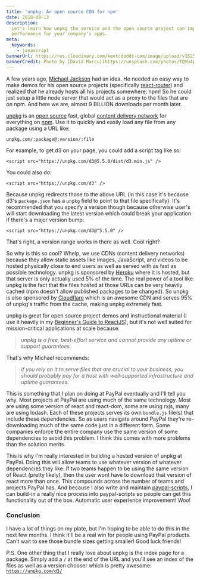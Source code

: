 ```yaml
---
title: 'unpkg: An open source CDN for npm'
date: 2018-08-13
description:
  Let's learn how unpkg the service and the open source project can improve
  performance for your company's apps.
meta:
  keywords:
    - javascript
bannerUrl: https://res.cloudinary.com/kentcdodds-com/image/upload/v1625033471/kentcdodds.com/content/blog/unpkg-an-open-source-cdn-for-npm/banner.jpg
bannerCredit: Photo by [David Marcu](https://unsplash.com/photos/TQVu4pnjTbc)
---
```


A few years ago, [Michael Jackson](https://twitter.com/mjackson) had an idea. He
needed an easy way to make demos for his open source projects (specifically
[react-router](https://reacttraining.com/react-router)) and realized that he
already hosts all his projects somewhere: npm! So he could just setup a little
node server that would act as a proxy to the files that are on npm. And here we
are, almost 9 BILLION downloads per month later.

[unpkg](https://unpkg.com) is an
[open source](https://github.com/unpkg/unpkg.com) fast, global
[content delivery network](https://en.wikipedia.org/wiki/Content_delivery_network)
for everything on [npm](https://www.npmjs.com). Use it to quickly and easily
load any file from any package using a URL like:

```
unpkg.com/:package@:version/:file
```

For example, to get d3 on your page, you could add a script tag like so:

```tsx
<script src="https://unpkg.com/d3@5.5.0/dist/d3.min.js" />
```

You could also do:

```tsx
<script src="https://unpkg.com/d3" />
```

Because unpkg redirects those to the above URL (in this case it's because d3's
`package.json` has a `unpkg` field to point to that file specifically). It's
recommended that you specify a version though because otherwise user's will
start downloading the latest version which could break your application if
there's a major version bump:

```tsx
<script src="https://unpkg.com/d3@^5.5.0" />
```

That's right, a version range works in there as well. Cool right?

So why is this so cool? Whelp, we use CDNs (content delivery networks) because
they allow static assets like images, JavaScript, and videos to be hosted
physically close to end users as well as served with as fast as possible
technology. unpkg is sponsored by [Heroku](https://www.heroku.com) where it is
hosted, but that server is only actually used 5% of the time. The real power of
a tool like unpkg is the fact that the files hosted at those URLs can be very
heavily cached (npm doesn't allow published packages to be changed). So unpkg is
also sponsored by [Cloudflare](https://www.cloudflare.com) which is an awesome
CDN and serves 95% of unpkg's traffic from the cache, making unpkg extremely
fast.

unpkg is great for open source project demos and instructional material (I use
it heavily in my [Beginner's Guide to ReactJS](http://kcd.im/beginner-react)),
but it's not well suited for mission-critical applications at scale because:

> _unpkg is a free, best-effort service and cannot provide any uptime or support
> guarantees._

That's why Michael recommends:

> _if you rely on it to serve files that are crucial to your business, you
> should probably pay for a host with well-supported infrastructure and uptime
> guarantees._

This is something that I plan on doing at PayPal eventually and I'll tell you
why. Most projects at PayPal are using much of the same technology. Most are
using some version of react and react-dom, some are using rxjs, many are using
lodash. Each of these projects serves its own `bundle.js` file(s) that include
these dependencies. So as users navigate around PayPal they're re-downloading
much of the same code just in a different form. Some companies enforce the
entire company use the same version of some dependencies to avoid this problem.
I think this comes with more problems than the solution merits

This is why I'm really interested in building a hosted version of unpkg at
PayPal. Doing this will allow teams to use whatever version of whatever
dependencies they like. If two teams happen to be using the same version of
React (pretty likely), then the user wont have to download that version of react
more than once. This compounds across the number of teams and projects PayPal
has. And because I also write and maintain
[paypal-scripts](/blog/tools-without-config), I can build-in a really nice
process into paypal-scripts so people can get this functionality out of the box.
Automatic user experience improvement! Woo!

### Conclusion

I have a lot of things on my plate, but I'm hoping to be able to do this in the
next few months. I think it'll be a real win for people using PayPal products.
Can't wait to see those bundle sizes getting smaller! Good luck friends!

P.S. One other thing that I really love about unpkg is the index page for a
package. Simply add a `/` at the end of the URL and you'll see an index of the
files as well as a version chooser which is pretty awesome:
[`https://unpkg.com/d3/`](https://unpkg.com/d3)
